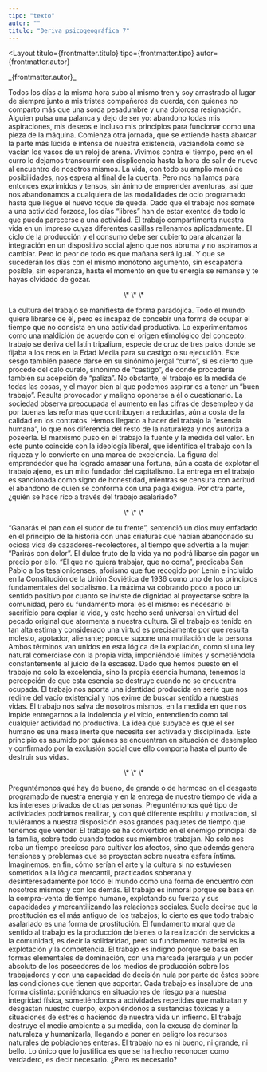 ```yaml
---
tipo: "texto"
autor: ""
titulo: "Deriva psicogeográfica 7"
---
```



<Layout
  titulo={frontmatter.titulo}
  tipo={frontmatter.tipo}
  autor={frontmatter.autor}
>

<Prose>
_{frontmatter.autor}_

<div class="text-red-500">

Todos los días a la misma hora subo al mismo tren y soy arrastrado al lugar de siempre junto a mis tristes compañeros de cuerda, con quienes no comparto más que una sorda pesadumbre y una dolorosa resignación. Alguien pulsa una palanca y dejo de ser yo: abandono todas mis aspiraciones, mis deseos e incluso mis principios para funcionar como una pieza de la máquina. Comienza otra jornada, que se extiende hasta abarcar la parte más lúcida e intensa de nuestra existencia, vaciándola como se vacían los vasos de un reloj de arena. Vivimos contra el tiempo, pero en el curro lo dejamos transcurrir con displicencia hasta la hora de salir de nuevo al encuentro de nosotros mismos. La vida, con todo su amplio menú de posibilidades, nos espera al final de la cuenta. Pero nos hallamos para entonces exprimidos y tensos, sin ánimo de emprender aventuras, así que nos abandonamos a cualquiera de las modalidades de ocio programado hasta que llegue el nuevo toque de queda. Dado que el trabajo nos somete a una actividad forzosa, los días “libres” han de estar exentos de todo lo que pueda parecerse a una actividad. El trabajo compartimenta nuestra vida en un impreso cuyas diferentes casillas rellenamos aplicadamente. El ciclo de la producción y el consumo debe ser cubierto para alcanzar la integración en un dispositivo social ajeno que nos abruma y no aspiramos a cambiar. Pero lo peor de todo es que mañana será igual. Y que se sucederán los días con el mismo monótono argumento, sin escapatoria posible, sin esperanza, hasta el momento en que tu energía se remanse y te hayas olvidado de gozar.

<p align="center">\* \* \*</p>

La cultura del trabajo se manifiesta de forma paradójica. Todo el mundo quiere librarse de él, pero es incapaz de concebir una forma de ocupar el tiempo que no consista en una actividad productiva. Lo experimentamos como una maldición de acuerdo con el origen etimológico del concepto: trabajo se deriva del latín tripalium, especie de cruz de tres palos donde se fijaba a los reos en la Edad Media para su castigo o su ejecución. Este sesgo también parece darse en su sinónimo jergal “curro”, si es cierto que procede del caló curelo, sinónimo de “castigo”, de donde procedería también su acepción de “paliza”.
No obstante, el trabajo es la medida de todas las cosas, y el mayor bien al que podemos aspirar es a tener un “buen trabajo”. Resulta provocador y maligno oponerse a él o cuestionarlo. La sociedad observa preocupada el aumento en las cifras de desempleo y da por buenas las reformas que contribuyen a reducirlas, aún a costa de la calidad en los contratos. Hemos llegado a hacer del trabajo la “esencia humana”, lo que nos diferencia del resto de la naturaleza y nos autoriza a poseerla. El marxismo puso en el trabajo la fuente y la medida del valor. En este punto coincide con la ideología liberal, que identifica el trabajo con la riqueza y lo convierte en una marca de excelencia. La figura del emprendedor que ha logrado amasar una fortuna, aún a costa de explotar el trabajo ajeno, es un mito fundador del capitalismo. La entrega en el trabajo es sancionada como signo de honestidad, mientras se censura con acritud el abandono de quien se conforma con una paga exigua. Por otra parte, ¿quién se hace rico a través del trabajo asalariado?

<p align="center">\* \* \*</p>

“Ganarás el pan con el sudor de tu frente”, sentenció un dios muy enfadado en el principio de la historia con unas criaturas que habían abandonado su ociosa vida de cazadores-recolectores, al tiempo que advertía a la mujer: “Parirás con dolor”. El dulce fruto de la vida ya no podrá libarse sin pagar un precio por ello. “El que no quiera trabajar, que no coma”, predicaba San Pablo a los tesalonicenses, aforismo que fue recogido por Lenin e incluido en la Constitución de la Unión Soviética de 1936 como uno de los principios fundamentales del socialismo. La máxima va cobrando poco a poco un sentido positivo por cuanto se inviste de dignidad al proyectarse sobre la comunidad, pero su fundamento moral es el mismo: es necesario el sacrificio para expiar la vida, y este hecho será universal en virtud del pecado original que atormenta a nuestra cultura. Si el trabajo es tenido en tan alta estima y considerado una virtud es precisamente por que resulta molesto, agotador, alienante; porque supone una mutilación de la persona. Ambos términos van unidos en esta lógica de la expiación, como si una ley natural comerciase con la propia vida, imponiéndole límites y sometiéndola constantemente al juicio de la escasez.
Dado que hemos puesto en el trabajo no solo la excelencia, sino la propia esencia humana, tenemos la percepción de que esta esencia se destruye cuando no se encuentra ocupada. El trabajo nos aporta una identidad producida en serie que nos redime del vacío existencial y nos exime de buscar sentido a nuestras vidas. El trabajo nos salva de nosotros mismos, en la medida en que nos impide entregarnos a la indolencia y el vicio, entendiendo como tal cualquier actividad no productiva. La idea que subyace es que el ser humano es una masa inerte que necesita ser activada y disciplinada. Este principio es asumido por quienes se encuentran en situación de desempleo y confirmado por la exclusión social que ello comporta hasta el punto de destruir sus vidas.

<p align="center">\* \* \*</p>

Preguntémonos qué hay de bueno, de grande o de hermoso en el desgaste programado de nuestra energía y en la entrega de nuestro tiempo de vida a los intereses privados de otras personas. Preguntémonos qué tipo de actividades podríamos realizar, y con qué diferente espíritu y motivación, si tuviéramos a nuestra disposición esos grandes paquetes de tiempo que tenemos que vender. El trabajo se ha convertido en el enemigo principal de la familia, sobre todo cuando todos sus miembros trabajan. No solo nos roba un tiempo precioso para cultivar los afectos, sino que además genera tensiones y problemas que se proyectan sobre nuestra esfera íntima. Imaginemos, en fin, cómo serían el arte y la cultura si no estuviesen sometidos a la lógica mercantil, practicados soberana y desinteresadamente por todo el mundo como una forma de encuentro con nosotros mismos y con los demás.
El trabajo es inmoral porque se basa en la compra-venta de tiempo humano, explotando su fuerza y sus capacidades y mercantilizando las relaciones sociales. Suele decirse que la prostitución es el más antiguo de los trabajos; lo cierto es que todo trabajo asalariado es una forma de prostitución. El fundamento moral que da sentido al trabajo es la producción de bienes o la realización de servicios a la comunidad, es decir la solidaridad, pero su fundamento material es la explotación y la competencia.
El trabajo es indigno porque se basa en formas elementales de dominación, con una marcada jerarquía y un poder absoluto de los poseedores de los medios de producción sobre los trabajadores y con una capacidad de decisión nula por parte de éstos sobre las condiciones que tienen que soportar.
Cada trabajo es insalubre de una forma distinta: poniéndonos en situaciones de riesgo para nuestra integridad física, sometiéndonos a actividades repetidas que maltratan y desgastan nuestro cuerpo, exponiéndonos a sustancias tóxicas y a situaciones de estrés o haciendo de nuestra vida un infierno.
El trabajo destruye el medio ambiente a su medida, con la excusa de dominar la naturaleza y humanizarla, llegando a poner en peligro los recursos naturales de poblaciones enteras.
El trabajo no es ni bueno, ni grande, ni bello. Lo único que lo justifica es que se ha hecho reconocer como verdadero, es decir necesario. ¿Pero es necesario?

</div>

</Prose>
</Layout>
